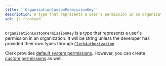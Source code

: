 ```yaml
---
title: '`OrganizationCustomPermissionKey`'
description: A type that represents a user's permission in an organization.
sdk: js-frontend
---
```


`OrganizationCustomPermissionKey` is a type that represents a user's permission in an organization. It will be string unless the developer has provided their own types through [`ClerkAuthorization`](/docs/guides/development/override-clerk-types-interfaces#example-custom-roles-and-permissions).

Clerk provides [default system permissions](/docs/organizations/roles-permissions#system-permissions). However, you can create [custom permissions](/docs/organizations/roles-permissions#custom-permissions) as well.
